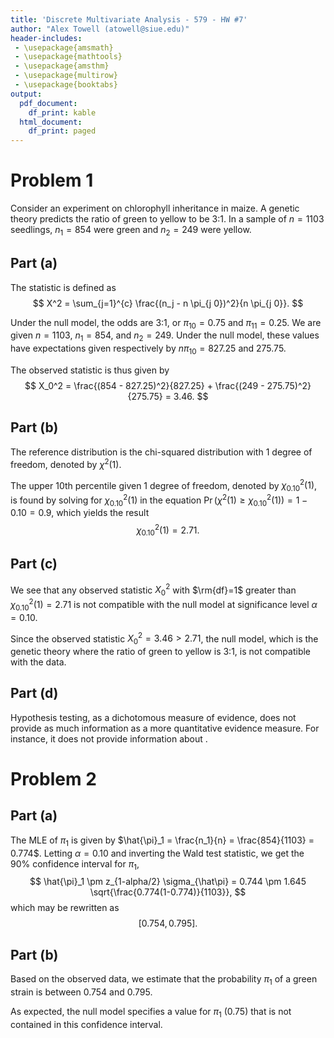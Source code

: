 ```yaml
---
title: 'Discrete Multivariate Analysis - 579 - HW #7'
author: "Alex Towell (atowell@siue.edu)"
header-includes:
 - \usepackage{amsmath}
 - \usepackage{mathtools}
 - \usepackage{amsthm}
 - \usepackage{multirow}
 - \usepackage{booktabs}
output:
  pdf_document:
    df_print: kable
  html_document:
    df_print: paged
---
```


\newcommand{\var}{\operatorname{Var}}
\newcommand{\expect}{\operatorname{E}}
\newcommand{\corr}{\operatorname{Corr}}
\newcommand{\cov}{\operatorname{Cov}}
\newcommand{\ssr}{\operatorname{SSR}}
\newcommand{\se}{\operatorname{SE}}
\newcommand{\mat}[1]{\mathbf{#1}}
\newcommand{\RR}{\operatorname{RR}}
\newcommand{\eval}[2]{\left. #1 \right\vert_{#2}}

# Problem 1
Consider an experiment on chlorophyll inheritance in maize.
A genetic theory predicts the ratio of green to yellow to be 3:1.
In a sample of $n = 1103$ seedlings, $n_1 = 854$ were green and $n_2 = 249$ were
yellow.

## Part (a)
\fbox{Compute the statistic $X^2$ for testing the proposed model.}

The statistic is defined as
$$
  X^2 = \sum_{j=1}^{c} \frac{(n_j - n \pi_{j 0})^2}{n \pi_{j 0}}.
$$

Under the null model, the odds are 3:1, or $\pi_{1 0} = 0.75$ and $\pi_{1 1} = 0.25$.
We are given $n = 1103$, $n_1 = 854$, and $n_2 = 249$.
Under the null model, these values have expectations given respectively by
$n \pi_{1 0} = 827.25$ and $275.75$.

The observed statistic is thus given by
$$
  X_0^2 = \frac{(854 - 827.25)^2}{827.25} + \frac{(249 - 275.75)^2}{275.75} = 3.46.
$$

## Part (b)
\fbox{Determine the upper 10th percentile for the reference distribution.}

The reference distribution is the chi-squared distribution with $1$ degree
of freedom, denoted by $\chi^2(1)$.

The upper 10th percentile given $1$ degree of freedom, denoted by $\chi_{0.10}^2(1)$,
is found by solving for $\chi_{0.10}^2(1)$ in the equation
$\Pr(\chi^2(1) \geq \chi_{0.10}^2(1)) = 1-0.10 = 0.9$, which yields the result
$$
  \chi_{0.10}^2(1) = 2.71.
$$


<!-- Letting $\operatorname{F}$ denote the CDF, we may rewrite this as -->
<!-- $1-\operatorname{F}(\chi_{0.10}^2(1)) = 0.9$, or $\operatorname{F}(\chi_{0.10}^2(1)) = 0.1$. -->

<!-- The inverse of the CDF, denoted by $\operatorname{F}^{-1}$, may be used -->
<!-- to isolate $\chi_{0.10}^2(1)$ on the LHS, resulting in -->
<!-- $\chi_{0.10}^2(1) = \operatorname{F}^{-1}(0.1) = 2.71$, as shown by the following -->
<!-- R code: -->
<!-- ```{r} -->
<!--   qchisq(.9,1,FALSE) -->
<!-- ``` -->

## Part (c)
\fbox{Provide an interpretation of your result, stated in the context of the problem.}

We see that any observed statistic $X_0^2$ with $\rm{df}=1$ greater than
$\chi^2_{0.10}(1) = 2.71$ is not compatible with the null model at significance
level $\alpha = 0.10$.

Since the observed statistic $X_0^2 = 3.46 > 2.71$, the null model, which is
the genetic theory where the ratio of green to yellow is 3:1, is not compatible
with the data.

## Part (d)
\fbox{What are the shortcomings of hypothesis testing as a measure of evidence?}

Hypothesis testing, as a dichotomous measure of evidence, does not provide
as much information as a more quantitative evidence measure. For instance,
it does not provide information about \emph{effect size}.

# Problem 2

## Part (a)
\fbox{Compute a $90\%$ confidence interval for $\pi_1$.}

The MLE of $\pi_1$ is given by $\hat{\pi}_1 = \frac{n_1}{n} = \frac{854}{1103} = 0.774$.
Letting $\alpha = 0.10$ and inverting the Wald test statistic, we get the
$90\%$ confidence interval for $\pi_1$,
$$
  \hat{\pi}_1 \pm z_{1-alpha/2} \sigma_{\hat\pi} = 0.744 \pm 1.645 \sqrt{\frac{0.774(1-0.774)}{1103}},
$$
which may be rewritten as
$$
  [0.754, 0.795].
$$

## Part (b)
\fbox{Provide an interpretation of your result, stated in the context of the problem.}

Based on the observed data, we estimate that the probability $\pi_1$ of a green
strain is between  $0.754$ and $0.795$.

As expected, the null model specifies a value for $\pi_1$ ($0.75$) that is
not contained in this confidence interval.